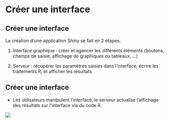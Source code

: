 # Créer une interface {.backgroundTitre}

## Créer une interface

La création d'une application Shiny se fait en 2 étapes.

1.  Interface graphique : créer et agencer les différents éléments (boutons, champs de saisie, affichage de graphiques ou tableaux, …)

2.  Serveur : récupérer les paramètres saisies dans l'interface, écrire les traitements R, et afficher les résultats

## Créer une interface

-   Les utilisateurs manipulent l'interface, le serveur actualise l'affichage des résultats sur l'interface via du code R.

![](img/clipboard-creer1.png){fig-align="center"}
